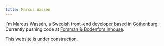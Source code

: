 ```yaml
---
title: Marcus Wassén
---
```



I'm <InlineH1>Marcus Wassén</InlineH1>, a Swedish front-end developer based in Gothenburg. Currently pushing code at [Forsman & Bodenfors Inhouse](https://www.inhouse.fb.se/).

This website is under construction.
